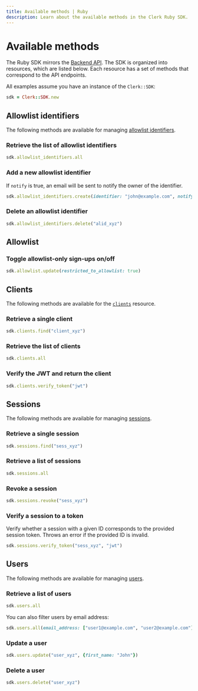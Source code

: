 ```yaml
---
title: Available methods | Ruby
description: Learn about the available methods in the Clerk Ruby SDK.
---
```


# Available methods

The Ruby SDK mirrors the [Backend API](https://clerk.com/docs/reference/backend-api). The SDK is organized into resources, which are listed below. Each resource has a set of methods that correspond to the API endpoints.

All examples assume you have an instance of the `Clerk::SDK`:

```ruby {{ prettier: false }}
sdk = Clerk::SDK.new
```

## Allowlist identifiers

The following methods are available for managing [allowlist identifiers](https://clerk.com/docs/reference/backend-api/tag/Allow-list-Block-list).

### Retrieve the list of allowlist identifiers

```ruby {{ prettier: false }}
sdk.allowlist_identifiers.all
```

### Add a new allowlist identifier

If `notify` is true, an email will be sent to notify the owner of the identifier.

```ruby {{ prettier: false }}
sdk.allowlist_identifiers.create(identifier: "john@example.com", notify: true)
```

### Delete an allowlist identifier

```ruby {{ prettier: false }}
sdk.allowlist_identifiers.delete("alid_xyz")
```

## Allowlist

### Toggle allowlist-only sign-ups on/off

```ruby {{ prettier: false }}
sdk.allowlist.update(restricted_to_allowlist: true)
```

## Clients

The following methods are available for the [`clients`](https://clerk.com/docs/reference/backend-api/tag/Clients) resource.

### Retrieve a single client

```ruby {{ prettier: false }}
sdk.clients.find("client_xyz")
```

### Retrieve the list of clients

```ruby {{ prettier: false }}
sdk.clients.all
```

### Verify the JWT and return the client

```ruby {{ prettier: false }}
sdk.clients.verify_token("jwt")
```

## Sessions

The following methods are available for managing [sessions](https://clerk.com/docs/reference/backend-api/tag/Sessions).

### Retrieve a single session

```ruby {{ prettier: false }}
sdk.sessions.find("sess_xyz")
```

### Retrieve a list of sessions

```ruby {{ prettier: false }}
sdk.sessions.all
```

### Revoke a session

```ruby {{ prettier: false }}
sdk.sessions.revoke("sess_xyz")
```

### Verify a session to a token

Verify whether a session with a given ID corresponds to the provided session token. Throws an error if the provided ID is invalid.

```ruby {{ prettier: false }}
sdk.sessions.verify_token("sess_xyz", "jwt")
```

## Users

The following methods are available for managing [users](https://clerk.com/docs/reference/backend-api/tag/Users).

### Retrieve a list of users

```ruby {{ prettier: false }}
sdk.users.all
```

You can also filter users by email address:

```ruby {{ prettier: false }}
sdk.users.all(email_address: ["user1@example.com", "user2@example.com"])
```

### Update a user

```ruby {{ prettier: false }}
sdk.users.update("user_xyz", {first_name: "John"})
```

### Delete a user

```ruby {{ prettier: false }}
sdk.users.delete("user_xyz")
```
